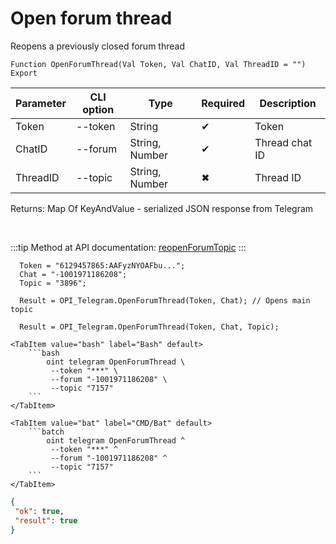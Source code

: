 ﻿---
sidebar_position: 5
---


# Open forum thread
 Reopens a previously closed forum thread



`Function OpenForumThread(Val Token, Val ChatID, Val ThreadID = "") Export`

  | Parameter | CLI option | Type | Required | Description |
  |-|-|-|-|-|
  | Token | --token | String | &#x2714; | Token |
  | ChatID | --forum | String, Number | &#x2714; | Thread chat ID |
  | ThreadID | --topic | String, Number | &#x2716; | Thread ID |

  
  Returns:  Map Of KeyAndValue - serialized JSON response from Telegram

<br/>

:::tip
Method at API documentation: [reopenForumTopic](https://core.telegram.org/bots/api#reopenforumtopic)
:::
<br/>


```bsl title="1C:Enterprise/OneScript code example"
  Token = "6129457865:AAFyzNYOAFbu...";
  Chat = "-1001971186208";
  Topic = "3896";
  
  Result = OPI_Telegram.OpenForumThread(Token, Chat); // Opens main topic
  
  Result = OPI_Telegram.OpenForumThread(Token, Chat, Topic);
```
 

 <Tabs>
  
    <TabItem value="bash" label="Bash" default>
        ```bash
            oint telegram OpenForumThread \
             --token "***" \
             --forum "-1001971186208" \
             --topic "7157"
        ```
    </TabItem>
  
    <TabItem value="bat" label="CMD/Bat" default>
        ```batch
            oint telegram OpenForumThread ^
             --token "***" ^
             --forum "-1001971186208" ^
             --topic "7157"
        ```
    </TabItem>
</Tabs>


```json title="Result"
{
 "ok": true,
 "result": true
}
```
